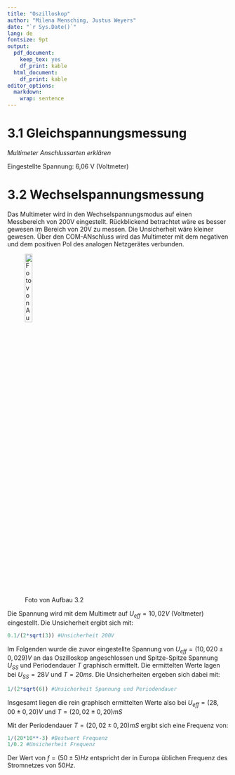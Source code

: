 ```yaml
---
title: "Oszilloskop"
author: "Milena Mensching, Justus Weyers"
date: "`r Sys.Date()`"
lang: de
fontsize: 9pt
output:
  pdf_document: 
    keep_tex: yes
    df_print: kable
  html_document:
    df_print: kable
editor_options: 
  markdown: 
    wrap: sentence
---
```


# 3.1 Gleichspannungsmessung

*Multimeter Anschlussarten erklären*

Eingestellte Spannung:
6,06 V (Voltmeter)





# 3.2 Wechselspannungsmessung

Das Multimeter wird in den Wechselspannungsmodus auf einen Messbereich von 200V eingestellt. Rückblickend betrachtet wäre es besser gewesen im Bereich von 20V zu messen. Die Unsicherheit wäre kleiner  gewesen. Über den COM-ANschluss wird das Multimeter mit dem negativen und dem positiven Pol des analogen Netzgerätes verbunden.

![Foto von Aufbau 3.2](Bilder/3.2.jpg){width=20%, height=20%}

Die Spannung wird mit dem Multimetr auf $U_{eff} = 10,02 V$ (Voltmeter) eingestellt. Die Unsicherheit ergibt sich mit:

\begin{equation*}
\begin{split}
U_{Skala}&= \frac{a}{2\sqrt{3}} \\
U_{200V} &= \frac{0.1}{2\sqrt{3}} \approx 0,029V 
\end{split}
\end{equation*}

```r
0.1/(2*sqrt(3)) #Unsicherheit 200V
```
Im Folgenden wurde die zuvor eingestellte Spannung von $U_{eff} = (10,020\pm 0,029) V$  an das Oszilloskop angeschlossen und Spitze-Spitze Spannung $U_{SS}$ und Periodendauer $T$ graphisch ermittelt. 
Die ermittelten Werte lagen bei $U_{SS} = 28V$ und $T = 20ms$.
Die Unsicherheiten ergeben sich dabei mit:

\begin{equation*}
\begin{split}
U_{Skala} &= \frac{a}{2\sqrt{6}} \\
Spannung: U_{U_{SS}} &= \frac{1}{2\sqrt{6}} \approx 0,20V \\
Periodendauer: U_T &= \frac{1}{2\sqrt{6}} \approx 0,20ms 
\end{split}
\end{equation*}

```r
1/(2*sqrt(6)) #Unsicherheit Spannung und Periodendauer
```
Insgesamt liegen die rein graphisch ermittelten Werte also bei $U_{eff} = (28,00 \pm 0,20) V$ und $T = (20,02 \pm 0,20) mS$

Mit der Periodendauer $T = (20,02 \pm 0,20) mS$ ergibt sich eine Frequenz von:

\begin{equation*}
\begin{split}
f &= \frac{1}{T} \\
f &= \frac{1}{20ms} = 50 Hz \\
Unsicherheit: U_f &= \frac{1}{U_T} \\
U_f &= \frac{1}{0,20ms} = 5 Hz
\end{split}
\end{equation*}


```r
1/(20*10**-3) #Bestwert Frequenz
1/0.2 #Unsicherheit Frequenz
```

Der Wert von $f= (50 \pm 5) Hz$ entspricht der in Europa üblichen Frequenz des Stromnetzes von $50 Hz$.





